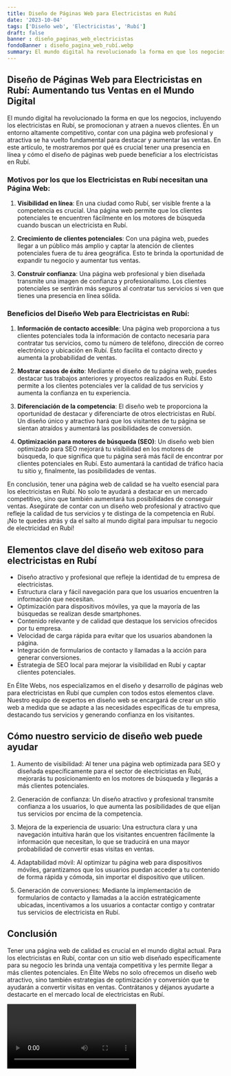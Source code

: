 ```yaml
---
title: Diseño de Páginas Web para Electricistas en Rubí
date: '2023-10-04'
tags: ['Diseño web', 'Electricistas', 'Rubí']
draft: false
banner : diseño_paginas_web_electricistas
fondoBanner : diseño_pagina_web_rubí.webp
summary: El mundo digital ha revolucionado la forma en que los negocios, incluyendo los electricistas en Rubí, se promocionan y atraen a nuevos clientes. En un entorno altamente competitivo, contar con una página web profesional y atractiva se ha vuelto fundamental para destacar y aumentar las ventas. En este artículo, te mostraremos por qué es crucial tener una presencia en línea y cómo el diseño de páginas web puede beneficiar a los electricistas en Rubí.
---
```


## Diseño de Páginas Web para Electricistas en Rubí: Aumentando tus Ventas en el Mundo Digital

El mundo digital ha revolucionado la forma en que los negocios, incluyendo los electricistas en Rubí, se promocionan y atraen a nuevos clientes. En un entorno altamente competitivo, contar con una página web profesional y atractiva se ha vuelto fundamental para destacar y aumentar las ventas. En este artículo, te mostraremos por qué es crucial tener una presencia en línea y cómo el diseño de páginas web puede beneficiar a los electricistas en Rubí.

### Motivos por los que los Electricistas en Rubí necesitan una Página Web:

1. **Visibilidad en línea**: En una ciudad como Rubí, ser visible frente a la competencia es crucial. Una página web permite que los clientes potenciales te encuentren fácilmente en los motores de búsqueda cuando buscan un electricista en Rubí.

2. **Crecimiento de clientes potenciales**: Con una página web, puedes llegar a un público más amplio y captar la atención de clientes potenciales fuera de tu área geográfica. Esto te brinda la oportunidad de expandir tu negocio y aumentar tus ventas.

3. **Construir confianza**: Una página web profesional y bien diseñada transmite una imagen de confianza y profesionalismo. Los clientes potenciales se sentirán más seguros al contratar tus servicios si ven que tienes una presencia en línea sólida.

### Beneficios del Diseño Web para Electricistas en Rubí:

1. **Información de contacto accesible**: Una página web proporciona a tus clientes potenciales toda la información de contacto necesaria para contratar tus servicios, como tu número de teléfono, dirección de correo electrónico y ubicación en Rubí. Esto facilita el contacto directo y aumenta la probabilidad de ventas.

2. **Mostrar casos de éxito**: Mediante el diseño de tu página web, puedes destacar tus trabajos anteriores y proyectos realizados en Rubí. Esto permite a los clientes potenciales ver la calidad de tus servicios y aumenta la confianza en tu experiencia.

3. **Diferenciación de la competencia**: El diseño web te proporciona la oportunidad de destacar y diferenciarte de otros electricistas en Rubí. Un diseño único y atractivo hará que los visitantes de tu página se sientan atraídos y aumentará las posibilidades de conversión.

4. **Optimización para motores de búsqueda (SEO)**: Un diseño web bien optimizado para SEO mejorará tu visibilidad en los motores de búsqueda, lo que significa que tu página será más fácil de encontrar por clientes potenciales en Rubí. Esto aumentará la cantidad de tráfico hacia tu sitio y, finalmente, las posibilidades de ventas.

En conclusión, tener una página web de calidad se ha vuelto esencial para los electricistas en Rubí. No solo te ayudará a destacar en un mercado competitivo, sino que también aumentará tus posibilidades de conseguir ventas. Asegúrate de contar con un diseño web profesional y atractivo que refleje la calidad de tus servicios y te distinga de la competencia en Rubí. ¡No te quedes atrás y da el salto al mundo digital para impulsar tu negocio de electricidad en Rubí!

<GifSeo />

<Cta />

## Elementos clave del diseño web exitoso para electricistas en Rubí

- Diseño atractivo y profesional que refleje la identidad de tu empresa de electricistas.
- Estructura clara y fácil navegación para que los usuarios encuentren la información que necesitan.
- Optimización para dispositivos móviles, ya que la mayoría de las búsquedas se realizan desde smartphones.
- Contenido relevante y de calidad que destaque los servicios ofrecidos por tu empresa.
- Velocidad de carga rápida para evitar que los usuarios abandonen la página.
- Integración de formularios de contacto y llamadas a la acción para generar conversiones.
- Estrategia de SEO local para mejorar la visibilidad en Rubí y captar clientes potenciales.

En Élite Webs, nos especializamos en el diseño y desarrollo de páginas web para electricistas en Rubí que cumplen con todos estos elementos clave. Nuestro equipo de expertos en diseño web se encargará de crear un sitio web a medida que se adapte a las necesidades específicas de tu empresa, destacando tus servicios y generando confianza en los visitantes.

## Cómo nuestro servicio de diseño web puede ayudar

1. Aumento de visibilidad: Al tener una página web optimizada para SEO y diseñada específicamente para el sector de electricistas en Rubí, mejorarás tu posicionamiento en los motores de búsqueda y llegarás a más clientes potenciales.

2. Generación de confianza: Un diseño atractivo y profesional transmite confianza a los usuarios, lo que aumenta las posibilidades de que elijan tus servicios por encima de la competencia.

3. Mejora de la experiencia de usuario: Una estructura clara y una navegación intuitiva harán que los visitantes encuentren fácilmente la información que necesitan, lo que se traducirá en una mayor probabilidad de convertir esas visitas en ventas.

4. Adaptabilidad móvil: Al optimizar tu página web para dispositivos móviles, garantizamos que los usuarios puedan acceder a tu contenido de forma rápida y cómoda, sin importar el dispositivo que utilicen.

5. Generación de conversiones: Mediante la implementación de formularios de contacto y llamadas a la acción estratégicamente ubicadas, incentivamos a los usuarios a contactar contigo y contratar tus servicios de electricista en Rubí.

## Conclusión

Tener una página web de calidad es crucial en el mundo digital actual. Para los electricistas en Rubí, contar con un sitio web diseñado específicamente para su negocio les brinda una ventaja competitiva y les permite llegar a más clientes potenciales. En Élite Webs no solo ofrecemos un diseño web atractivo, sino también estrategias de optimización y conversión que te ayudarán a convertir visitas en ventas. Contrátanos y déjanos ayudarte a destacarte en el mercado local de electricistas en Rubí.

<Video />

<CtaBot job='Electricistas' city='Rubí'/>

<Gmaps query='Rubí+españa+maps' />